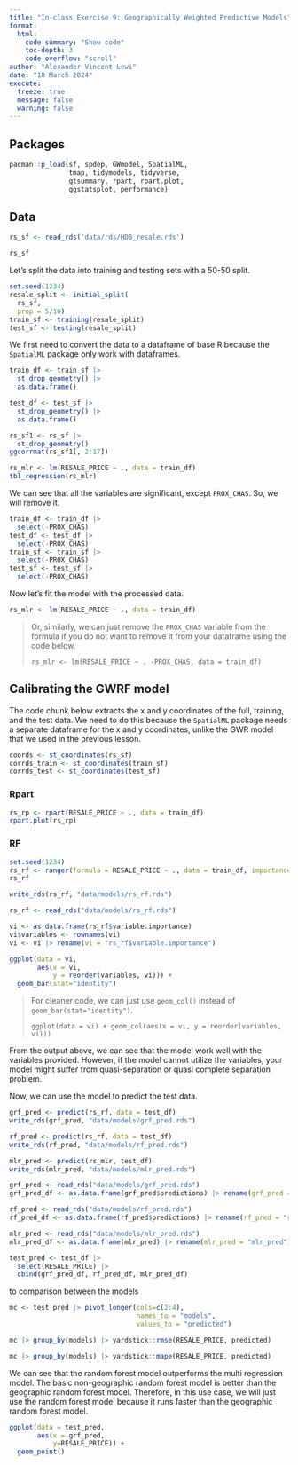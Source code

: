 ```yaml
---
title: "In-class Exercise 9: Geographically Weighted Predictive Models"
format: 
  html:
    code-summary: "Show code"
    toc-depth: 3
    code-overflow: "scroll"
author: "Alexander Vincent Lewi"
date: "18 March 2024"
execute: 
  freeze: true
  message: false
  warning: false
---
```


## Packages

```r
pacman::p_load(sf, spdep, GWmodel, SpatialML, 
               tmap, tidymodels, tidyverse,
               gtsummary, rpart, rpart.plot,
               ggstatsplot, performance)
```

## Data

```r
rs_sf <- read_rds('data/rds/HDB_resale.rds')
```

```r
rs_sf
```

Let's split the data into training and testing sets with a 50-50 split.

```r
set.seed(1234)
resale_split <- initial_split(
  rs_sf,
  prop = 5/10)
train_sf <- training(resale_split)
test_sf <- testing(resale_split)
```

We first need to convert the data to a dataframe of base R because the `SpatialML` package only work with dataframes.

```r
train_df <- train_sf |>
  st_drop_geometry() |>
  as.data.frame()

test_df <- test_sf |>
  st_drop_geometry() |>
  as.data.frame()
```

```r
rs_sf1 <- rs_sf |>
  st_drop_geometry()
ggcorrmat(rs_sf1[, 2:17])
```

```r
rs_mlr <- lm(RESALE_PRICE ~ ., data = train_df)
tbl_regression(rs_mlr)
```

We can see that all the variables are significant, except `PROX_CHAS`. So, we will remove it.

```r
train_df <- train_df |>
  select(-PROX_CHAS)
test_df <- test_df |>
  select(-PROX_CHAS)
train_sf <- train_sf |>
  select(-PROX_CHAS)
test_sf <- test_sf |>
  select(-PROX_CHAS)
```

Now let's fit the model with the processed data.

```r
rs_mlr <- lm(RESALE_PRICE ~ ., data = train_df)
```

> Or, similarly, we can just remove the `PROX_CHAS` variable from the formula if you do not want to remove it from your dataframe using the code below.
>
> `rs_mlr <- lm(RESALE_PRICE ~ . -PROX_CHAS, data = train_df)`

## Calibrating the GWRF model

The code chunk below extracts the x and y coordinates of the full, training, and the test data. We need to do this because the `SpatialML` package needs a separate dataframe for the x and y coordinates, unlike the GWR model that we used in the previous lesson.

```r
coords <- st_coordinates(rs_sf)
corrds_train <- st_coordinates(train_sf)
corrds_test <- st_coordinates(test_sf)
```

### Rpart

```r
rs_rp <- rpart(RESALE_PRICE ~ ., data = train_df)
rpart.plot(rs_rp)
```

### RF

```r
set.seed(1234)
rs_rf <- ranger(formula = RESALE_PRICE ~ ., data = train_df, importance = "impurity")
rs_rf
```

```r
write_rds(rs_rf, "data/models/rs_rf.rds")
```

```r
rs_rf <- read_rds("data/models/rs_rf.rds")
```

```r
vi <- as.data.frame(rs_rf$variable.importance)
vi$variables <- rownames(vi)
vi <- vi |> rename(vi = "rs_rf$variable.importance")
```

```r
ggplot(data = vi,
       aes(x = vi,
           y = reorder(variables, vi))) +
  geom_bar(stat="identity")
```

> For cleaner code, we can just use `geom_col()` instead of `geom_bar(stat="identity")`.
>
> `ggplot(data = vi) + geom_col(aes(x = vi, y = reorder(variables, vi)))`

From the output above, we can see that the model work well with the variables provided. However, if the model cannot utilize the variables, your model might suffer from quasi-separation or quasi complete separation problem.

Now, we can use the model to predict the test data.
```r
grf_pred <- predict(rs_rf, data = test_df)
write_rds(grf_pred, "data/models/grf_pred.rds")

rf_pred <- predict(rs_rf, data = test_df)
write_rds(rf_pred, "data/models/rf_pred.rds")

mlr_pred <- predict(rs_mlr, test_df)
write_rds(mlr_pred, "data/models/mlr_pred.rds")
```

```r
grf_pred <- read_rds("data/models/grf_pred.rds")
grf_pred_df <- as.data.frame(grf_pred$predictions) |> rename(grf_pred = "grf_pred$predictions")

rf_pred <- read_rds("data/models/rf_pred.rds")
rf_pred_df <- as.data.frame(rf_pred$predictions) |> rename(rf_pred = "rf_pred$predictions")

mlr_pred <- read_rds("data/models/mlr_pred.rds")
mlr_pred_df <- as.data.frame(mlr_pred) |> rename(mlr_pred = "mlr_pred")
```

```r
test_pred <- test_df |>
  select(RESALE_PRICE) |>
  cbind(grf_pred_df, rf_pred_df, mlr_pred_df)
```

to comparison between the models

```r
mc <- test_pred |> pivot_longer(cols=c(2:4),
                                names_to = "models",
                                values_to = "predicted")
```

```r
mc |> group_by(models) |> yardstick::rmse(RESALE_PRICE, predicted)
```



```r
mc |> group_by(models) |> yardstick::mape(RESALE_PRICE, predicted)
```


We can see that the random forest model outperforms the multi regression model. The basic non-geographic random forest model is better than the geographic random forest model. Therefore, in this use case, we will just use the random forest model because it runs faster than the geographic random forest model.

```r
ggplot(data = test_pred,
       aes(x = grf_pred,
           y=RESALE_PRICE)) +
  geom_point()
```